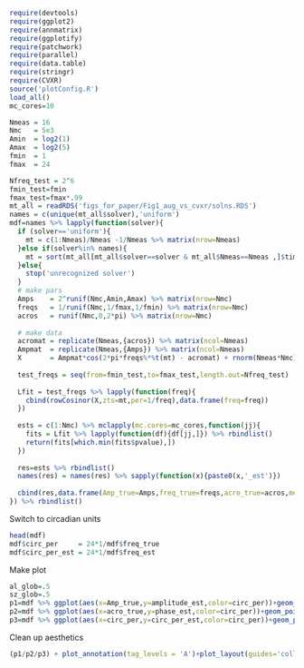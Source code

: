 ```r
require(devtools)
require(ggplot2)
require(annmatrix)
require(ggplotify)
require(patchwork)
require(parallel)
require(data.table)
require(stringr)
require(CVXR)
source('plotConfig.R')
load_all()
mc_cores=10
```

```r
Nmeas = 16 
Nmc   = 5e3
Amin  = log2(1)
Amax  = log2(5)
fmin  = 1
fmax  = 24

Nfreq_test = 2^6
fmin_test=fmin
fmax_test=fmax*.99
mt_all = readRDS('figs_for_paper/Fig1_aug_vs_cvxr/solns.RDS')
names = c(unique(mt_all$solver),'uniform')
mdf=names %>% lapply(function(solver){
  if (solver=='uniform'){
    mt = c(1:Nmeas)/Nmeas -1/Nmeas %>% matrix(nrow=Nmeas)
  }else if(solver%in% names){
    mt = sort(mt_all[mt_all$solver==solver & mt_all$Nmeas==Nmeas ,]$time)
  }else{
    stop('unrecognized solver')
  }
  # make pars
  Amps    = 2^runif(Nmc,Amin,Amax) %>% matrix(nrow=Nmc)
  freqs   = 1/runif(Nmc,1/fmax,1/fmin) %>% matrix(nrow=Nmc)
  acros   = runif(Nmc,0,2*pi) %>% matrix(nrow=Nmc)
  
  # make data
  acromat = replicate(Nmeas,{acros}) %>% matrix(ncol=Nmeas)
  Ampmat  = replicate(Nmeas,{Amps}) %>% matrix(ncol=Nmeas)
  X       = Ampmat*cos(2*pi*freqs%*%t(mt) - acromat) + rnorm(Nmeas*Nmc) %>% matrix(nrow=Nmc)
 
  test_freqs = seq(from=fmin_test,to=fmax_test,length.out=Nfreq_test) 
  
  Lfit = test_freqs %>% lapply(function(freq){
    cbind(rowCosinor(X,zts=mt,per=1/freq),data.frame(freq=freq))
  }) 
  
  ests = c(1:Nmc) %>% mclapply(mc.cores=mc_cores,function(jj){
    fits = Lfit %>% lapply(function(df){df[jj,]}) %>% rbindlist()
    return(fits[which.min(fits$pvalue),])
  })
  
  res=ests %>% rbindlist()
  names(res) = names(res) %>% sapply(function(x){paste0(x,'_est')})
 
  cbind(res,data.frame(Amp_true=Amps,freq_true=freqs,acro_true=acros,method=solver)) 
}) %>% rbindlist()

```

Switch to circadian units
```r
head(mdf)
mdf$circ_per     = 24*1/mdf$freq_true
mdf$circ_per_est = 24*1/mdf$freq_est
```

Make plot
```r
al_glob=.5
sz_glob=.5
p1=mdf %>% ggplot(aes(x=Amp_true,y=amplitude_est,color=circ_per))+geom_point(alpha=al_glob,size=sz_glob) + facet_wrap(~method,nrow=1)+scale_color_viridis_c()+scale_y_continuous(trans='log2')+scale_x_continuous(trans='log2')+theme(legend.position = 'bottom')
p2=mdf %>% ggplot(aes(x=acro_true,y=phase_est,color=circ_per))+geom_point(alpha=al_glob,size=sz_glob) + facet_wrap(~method,nrow=1)+scale_color_viridis_c()+theme(legend.position = 'bottom')
p3=mdf %>% ggplot(aes(x=circ_per,y=circ_per_est,color=circ_per))+geom_point(alpha=al_glob,size=sz_glob) + facet_wrap(~method,nrow=1)+scale_color_viridis_c()+theme(legend.position = 'bottom')


```

Clean up aesthetics
```r
(p1/p2/p3) + plot_annotation(tag_levels = 'A')+plot_layout(guides='collect')
```